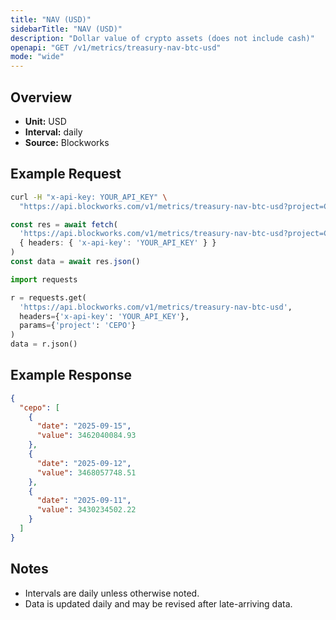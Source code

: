 ```yaml
---
title: "NAV (USD)"
sidebarTitle: "NAV (USD)"
description: "Dollar value of crypto assets (does not include cash)"
openapi: "GET /v1/metrics/treasury-nav-btc-usd"
mode: "wide"
---
```


## Overview

- **Unit:** USD
- **Interval:** daily
- **Source:** Blockworks

## Example Request

<CodeGroup>

```bash cURL
curl -H "x-api-key: YOUR_API_KEY" \
  "https://api.blockworks.com/v1/metrics/treasury-nav-btc-usd?project=CEPO"
```

```typescript TypeScript
const res = await fetch(
  'https://api.blockworks.com/v1/metrics/treasury-nav-btc-usd?project=CEPO',
  { headers: { 'x-api-key': 'YOUR_API_KEY' } }
)
const data = await res.json()
```

```python Python
import requests

r = requests.get(
  'https://api.blockworks.com/v1/metrics/treasury-nav-btc-usd',
  headers={'x-api-key': 'YOUR_API_KEY'},
  params={'project': 'CEPO'}
)
data = r.json()
```

</CodeGroup>

## Example Response

```json
{
  "cepo": [
    {
      "date": "2025-09-15",
      "value": 3462040084.93
    },
    {
      "date": "2025-09-12",
      "value": 3468057748.51
    },
    {
      "date": "2025-09-11",
      "value": 3430234502.22
    }
  ]
}
```

## Notes
- Intervals are daily unless otherwise noted.
- Data is updated daily and may be revised after late-arriving data.